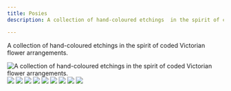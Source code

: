 ```yaml
---
title: Posies
description: A collection of hand-coloured etchings  in the spirit of coded Victorian flower arrangements.

---
```

A collection of hand-coloured etchings  in the spirit of coded Victorian flower arrangements.

![A collection of hand-coloured etchings  in the spirit of coded Victorian flower arrangements.](@assets/posies/cover.jpg)
![](@assets/posies/1.jpg)
![](@assets/posies/2.jpg)
![](@assets/posies/3.jpg)
![](@assets/posies/4.jpg)
![](@assets/posies/5.jpg)
![](@assets/posies/6.jpg)
![](@assets/posies/7.jpg)
![](@assets/posies/8.jpg)
![](@assets/posies/9.jpg)



